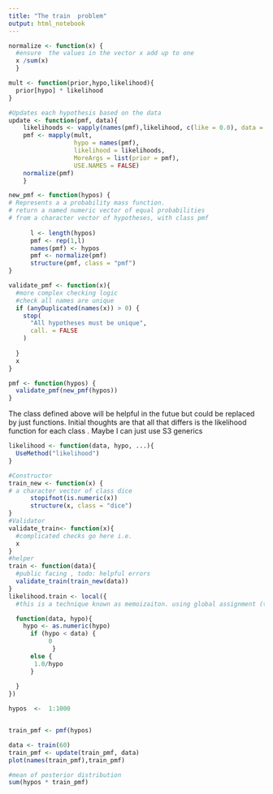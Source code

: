 ```yaml
---
title: "The train  problem"
output: html_notebook
---
```


```r
normalize <- function(x) {
  #ensure  the values in the vector x add up to one
  x /sum(x)
  }
```
```r
mult <- function(prior,hypo,likelihood){
  prior[hypo] * likelihood
}
```

```r
#Updates each hypothesis based on the data
update <- function(pmf, data){
    likelihoods <- vapply(names(pmf),likelihood, c(like = 0.0), data = data) 
    pmf <- mapply(mult,
                  hypo = names(pmf),
                  likelihood = likelihoods,
                  MoreArgs = list(prior = pmf),
                  USE.NAMES = FALSE) 
    normalize(pmf)
    }
```




```r
new_pmf <- function(hypos) {
# Represents a a probability mass function.
# return a named numeric vector of equal probabilities
# from a character vector of hypotheses, with class pmf   
       
      l <- length(hypos)
      pmf <- rep(1,l)
      names(pmf) <- hypos
      pmf <- normalize(pmf)
      structure(pmf, class = "pmf")
}

```
```r
validate_pmf <- function(x){
  #more complex checking logic
  #check all names are unique
  if (anyDuplicated(names(x)) > 0) {
    stop(
      "All hypotheses must be unique",
      call. = FALSE
    )
  
  }
  x
}
```

```r
pmf <- function(hypos) {
  validate_pmf(new_pmf(hypos))
}
```

The class defined above will be helpful in the futue but could be replaced by just functions.
Initial thoughts are that all that differs is the likelihood function for each class . Maybe I can just use S3 generics


```r
likelihood <- function(data, hypo, ...){
  UseMethod("likelihood")
}
```

```r
#Constructor
train_new <- function(x) {
# a character vector of class dice   
      stopifnot(is.numeric(x))
      structure(x, class = "dice")
}
#Validator
validate_train<- function(x){
  #complicated checks go here i.e. 
  x
}
#helper
train <- function(data){
  #public facing , todo: helpful errors
  validate_train(train_new(data))
}
likelihood.train <- local({
  #this is a technique known as memoizaiton. using global assignment (the <<- operator ) in this local namespace.

  function(data, hypo){
    hypo <- as.numeric(hypo)
      if (hypo < data) {
           0
            }
      else {
       1.0/hypo
      }
  
  }
})

```


```r

hypos  <-  1:1000


train_pmf <- pmf(hypos)

data <- train(60)
train_pmf <- update(train_pmf, data)
plot(names(train_pmf),train_pmf)

#mean of posterior distribution
sum(hypos * train_pmf)
 
 
```
